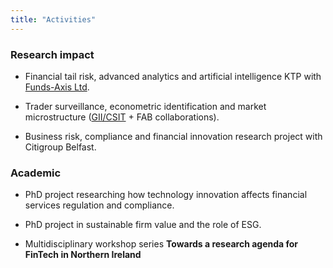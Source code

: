 ```yaml
---
title: "Activities"
---
```


### Research impact

-   Financial tail risk, advanced analytics and artificial intelligence KTP with [Funds-Axis Ltd](Activities%20Portal%20for%20academics%20in%20QMS%20and%20beyond%20to%20co-produce%20research%20with%20industry%20partners%20in%20finance.%20Flagship%20projects:%20Rethinking%20econometrics%20for%20the%20age%20of%20AI%20implementation.%20In%20collaboration%20with%20EEECS,%20with%20places%20funded%20by%20BRCD%20monies,%20FAB%20will%20launch%20a%20postgraduate%20courses%20in%20financial%20technology%20and%20machine%20learning,%20designed%20specifically%20to%20up-skill%20and%20re-skill%20talent%20to%20help%20scale%20Northern%20Ireland%20FinTech%20capabilities.%20Financial%20tail%20risk,%20advanced%20analytics%20and%20artificial%20intelligence%20(co-produced%20research%20with%20NI%20FinTechs).%20Financial%20technologies%20and%20financial%20inclusion%20(Fully%20funded%20AHSS%20International%20PhD%20Scholar).%20Trader%20surveillance,%20econometric%20identification%20and%20market%20microstructure%20(CSIT%20+%20FAB%20collaborations)%20Funding%20opportunities%20with%20CSIT%20from%20the%20new%20Global%20Innovations%20Institutes%20route.%20Actively%20engage%20in%20corporate%20sponsorship%20and%20collaboration%20funding%20projects.%20Possibilities%20for%20sponsorship%20for%20access%20to%20expertise,%20workshops,%20and%20lab-affiliated%20graduates.%20Industry-sponsored%20research%20activities,%20including%20PhD%20co-funding%20like%20CAST.%20Establishing%20a%20sandbox%20program%20to%20cultivate%20future-ready%20graduates%20by%20transforming%20our%20courses%20into%20real-world%20sandboxes,%20bringing%20together%20students,%20academics,%20and%20industry%20to%20co-create%20solutions%20for%20contemporary%20problems.).

-   Trader surveillance, econometric identification and market microstructure ([GII/CSIT](https://www.qub.ac.uk/ecit/CSIT/) + FAB collaborations).

-   Business risk, compliance and financial innovation research project with Citigroup Belfast.

### Academic

-   PhD project researching how technology innovation affects financial services regulation and compliance.

-   PhD project in sustainable firm value and the role of ESG.

-   Multidisciplinary workshop series **Towards a research agenda for FinTech in Northern Ireland**
